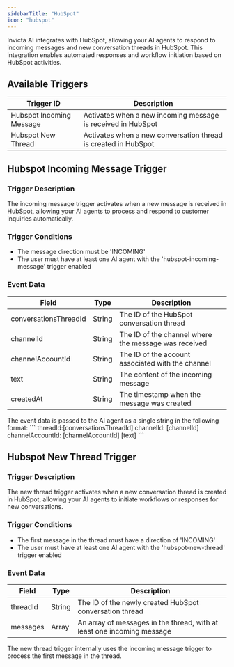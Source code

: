 ```yaml
---
sidebarTitle: "HubSpot"
icon: "hubspot"
---
```


Invicta AI integrates with HubSpot, allowing your AI agents to respond to incoming messages and new conversation threads in HubSpot. This integration enables automated responses and workflow initiation based on HubSpot activities.

## Available Triggers

| Trigger ID               | Description                                                    |
| ------------------------ | -------------------------------------------------------------- |
| Hubspot Incoming Message | Activates when a new incoming message is received in HubSpot   |
| Hubspot New Thread       | Activates when a new conversation thread is created in HubSpot |

## Hubspot Incoming Message Trigger

### Trigger Description

The incoming message trigger activates when a new message is received in HubSpot, allowing your AI agents to process and respond to customer inquiries automatically.

### Trigger Conditions

- The message direction must be 'INCOMING'
- The user must have at least one AI agent with the 'hubspot-incoming-message' trigger enabled

### Event Data

| Field                 | Type   | Description                                          |
| --------------------- | ------ | ---------------------------------------------------- |
| conversationsThreadId | String | The ID of the HubSpot conversation thread            |
| channelId             | String | The ID of the channel where the message was received |
| channelAccountId      | String | The ID of the account associated with the channel    |
| text                  | String | The content of the incoming message                  |
| createdAt             | String | The timestamp when the message was created           |

<Note>
  The event data is passed to the AI agent as a single string in the following
  format: ``` threadId:[conversationsThreadId] channelId: [channelId]
  channelAccountId: [channelAccountId] [text] ```
</Note>

## Hubspot New Thread Trigger

### Trigger Description

The new thread trigger activates when a new conversation thread is created in HubSpot, allowing your AI agents to initiate workflows or responses for new conversations.

### Trigger Conditions

- The first message in the thread must have a direction of 'INCOMING'
- The user must have at least one AI agent with the 'hubspot-new-thread' trigger enabled

### Event Data

| Field    | Type   | Description                                                            |
| -------- | ------ | ---------------------------------------------------------------------- |
| threadId | String | The ID of the newly created HubSpot conversation thread                |
| messages | Array  | An array of messages in the thread, with at least one incoming message |

<Info>
  The new thread trigger internally uses the incoming message trigger to process
  the first message in the thread.
</Info>
